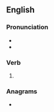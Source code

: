 ==English==

===Pronunciation===
* {{IPA|en|/tiːzd/}}
* {{rhymes|en|iːzd|s=1}}

===Verb===
{{head|en|verb form}}

# {{en-past of|tease}}

===Anagrams===
* {{anagrams|en|a=adeest|e-dates|seated|sedate|steade|teades}}